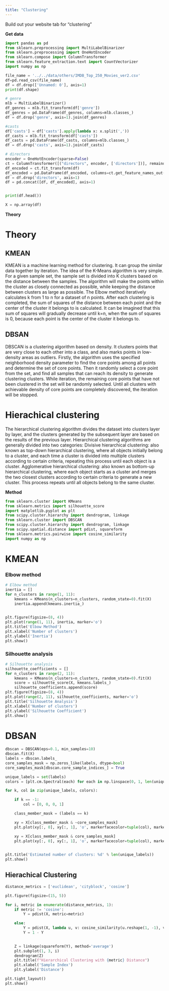 ```yaml
---
title: "Clustering"
---
```


Build out your website tab for "clustering"

**Get data**
```python
import pandas as pd
from sklearn.preprocessing import MultiLabelBinarizer
from sklearn.preprocessing import OneHotEncoder
from sklearn.compose import ColumnTransformer
from sklearn.feature_extraction.text import CountVectorizer
import numpy as np

file_name = '../../data/others/IMDB_Top_250_Movies_ver2.csv'
df=pd.read_csv(file_name)  
df = df.drop(['Unnamed: 0'], axis=1)
print(df.shape)

# genre
mlb = MultiLabelBinarizer()
df_genres = mlb.fit_transform(df['genre'])
df_genres = pd.DataFrame(df_genres, columns=mlb.classes_)
df = df.drop('genre', axis=1).join(df_genres)

#casts
df['casts'] = df['casts'].apply(lambda x: x.split(','))
df_casts = mlb.fit_transform(df['casts'])
df_casts = pd.DataFrame(df_casts, columns=mlb.classes_)
df = df.drop('casts', axis=1).join(df_casts)

# directors
encoder = OneHotEncoder(sparse=False)
ct = ColumnTransformer([("directors", encoder, ['directors'])], remainder='passthrough')
df_encoded = ct.fit_transform(df)
df_encoded = pd.DataFrame(df_encoded, columns=ct.get_feature_names_out())
df = df.drop('directors', axis=1)
df = pd.concat([df, df_encoded], axis=1)


print(df.head())

X = np.array(df)

```

**Theory**

# Theory

## KMEAN
KMEAN is a machine learning method for clustering. It can group the similar data together by iteration.
The idea of the K-Means algorithm is very simple. For a given sample set, the sample set is divided into K clusters based on the distance between the samples. The algorithm will make the points within the cluster as closely connected as possible, while keeping the distance between clusters as large as possible. The Elbow method iteratively calculates k from 1 to n for a dataset of n points. After each clustering is completed, the sum of squares of the distance between each point and the center of the cluster it belongs to is calculated. It can be imagined that this sum of squares will gradually decrease until k=n, when the sum of squares is 0, because each point is the center of the cluster it belongs to.

## DBSAN
DBSCAN is a clustering algorithm based on density. It clusters points that are very close to each other into a class, and also marks points in low-density areas as outliers. Firstly, the algorithm uses the specified neighborhood density parameter to find the core points among all points and determine the set of core points. Then it randomly select a core point from the set, and find all samples that can reach its density to generate clustering clusters. While iteration, the remaining core points that have not been clustered in the set will be randomly selected. Until all clusters with achievable density of core points are completely discovered, the iteration will be stopped.

# Hierachical clustering
The hierarchical clustering algorithm divides the dataset into clusters layer by layer, and the clusters generated by the subsequent layer are based on the results of the previous layer. Hierarchical clustering algorithms are generally divided into two categories:
Divisive hierarchical clustering: also known as top-down hierarchical clustering, where all objects initially belong to a cluster, and each time a cluster is divided into multiple clusters according to certain criteria, repeating this process until each object is a cluster.
Agglomerative hierarchical clustering: also known as bottom-up hierarchical clustering, where each object starts as a cluster and merges the two closest clusters according to certain criteria to generate a new cluster. This process repeats until all objects belong to the same cluster.

**Method**

```python
from sklearn.cluster import KMeans
from sklearn.metrics import silhouette_score
import matplotlib.pyplot as plt
from scipy.cluster.hierarchy import dendrogram, linkage
from sklearn.cluster import DBSCAN
from scipy.cluster.hierarchy import dendrogram, linkage
from scipy.spatial.distance import pdist, squareform
from sklearn.metrics.pairwise import cosine_similarity
import numpy as np

```

# KMEAN
### Elbow method
```python
# Elbow method
inertia = []
for n_clusters in range(1, 11):
    kmeans = KMeans(n_clusters=n_clusters, random_state=0).fit(X)
    inertia.append(kmeans.inertia_)

 
plt.figure(figsize=(8, 4))
plt.plot(range(1, 11), inertia, marker='o')
plt.title('Elbow Method')
plt.xlabel('Number of clusters')
plt.ylabel('Inertia')
plt.show()
```

### Silhouette analysis
```python
# Silhouette analysis
silhouette_coefficients = []
for n_clusters in range(2, 11):
    kmeans = KMeans(n_clusters=n_clusters, random_state=0).fit(X)
    score = silhouette_score(X, kmeans.labels_)
    silhouette_coefficients.append(score)
plt.figure(figsize=(8, 4))
plt.plot(range(2, 11), silhouette_coefficients, marker='o')
plt.title('Silhouette Analysis')
plt.xlabel('Number of clusters')
plt.ylabel('Silhouette Coefficient')
plt.show()
```

# DBSAN
```python
dbscan = DBSCAN(eps=0.1, min_samples=10)
dbscan.fit(X)
labels = dbscan.labels_
core_samples_mask = np.zeros_like(labels, dtype=bool)
core_samples_mask[dbscan.core_sample_indices_] = True

unique_labels = set(labels)
colors = [plt.cm.Spectral(each) for each in np.linspace(0, 1, len(unique_labels))]

for k, col in zip(unique_labels, colors):

    if k == -1:
        col = [0, 0, 0, 1]

    class_member_mask = (labels == k)

    xy = X[class_member_mask & ~core_samples_mask]
    plt.plot(xy[:, 0], xy[:, 1], 'o', markerfacecolor=tuple(col), markeredgecolor='k', markersize=6)

    xy = X[class_member_mask & core_samples_mask]
    plt.plot(xy[:, 0], xy[:, 1], 'o', markerfacecolor=tuple(col), markeredgecolor='k', markersize=14)

 
plt.title('Estimated number of clusters: %d' % len(unique_labels))
plt.show()

```

## Hierachical Clustering

```python
distance_metrics = ['euclidean', 'cityblock', 'cosine']

plt.figure(figsize=(15, 5))

for i, metric in enumerate(distance_metrics, 1):
    if metric != 'cosine':
        Y = pdist(X, metric=metric)

    else:
        Y = pdist(X, lambda u, v: cosine_similarity(u.reshape(1, -1), v.reshape(1, -1))[0, 0])
        Y = 1 - Y  

 
    Z = linkage(squareform(Y), method='average') 
    plt.subplot(1, 3, i)
    dendrogram(Z)
    plt.title(f"Hierarchical Clustering with {metric} Distance")
    plt.xlabel('Sample Index')
    plt.ylabel('Distance')

plt.tight_layout()
plt.show()
```
